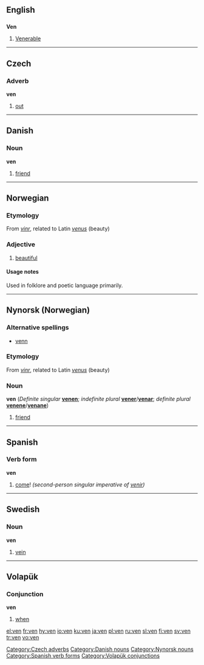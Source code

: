 ==English==

==={{abbreviation}}===
'''Ven'''

# [[Venerable]]

----

==Czech==

===Adverb===
'''ven'''

# [[out]]

[[Category:Czech adverbs]]

----

==Danish==

===Noun===
'''ven''' {{g|Danish}}

# [[friend]]

[[Category:Danish nouns]]

----

==Norwegian==

===Etymology===
From {{ON.|no}} ''[[vinr]]'', related to Latin ''[[venus]]'' (beauty)

===Adjective===
{{no-adj-1}}

# [[beautiful]]

====Usage notes====
Used in folklore and poetic language primarily.

----

==Nynorsk (Norwegian)==

===Alternative spellings===
*[[venn]]

===Etymology===
From {{ON.|nno}} ''[[vinr]]'', related to Latin ''[[venus]]'' (beauty)

===Noun===
'''ven''' {{m}} (''Definite singular'' '''[[venen]]'''; ''indefinite plural'' '''[[vener]]'''/'''[[venar]]'''; ''definite  plural'' '''[[venene]]'''/'''[[venane]]''')

# [[friend]]

[[Category:Nynorsk nouns]]

----

==Spanish==

===Verb form===
'''ven'''

# [[come]]! ''(second-person singular imperative of [[venir]])''

[[Category:Spanish verb forms]]

----

==Swedish==

===Noun===
'''ven''' {{c}}

# [[vein]]

----

==Volapük==

===Conjunction===
'''ven'''

# [[when]]

[[Category:Volapük conjunctions]]

[[el:ven]]
[[fr:ven]]
[[hy:ven]]
[[io:ven]]
[[ku:ven]]
[[ja:ven]]
[[pl:ven]]
[[ru:ven]]
[[sl:ven]]
[[fi:ven]]
[[sv:ven]]
[[tr:ven]]
[[vo:ven]]